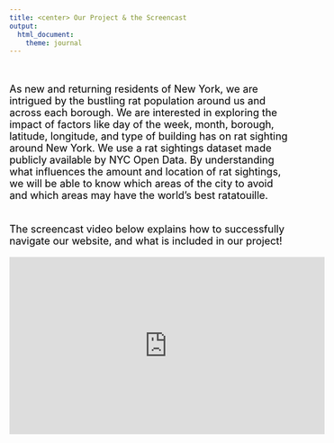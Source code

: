 ```yaml
---
title: <center> Our Project & the Screencast
output: 
  html_document:
    theme: journal
---
```


<br>

<font size="4" color="black">

As new and returning residents of New York, we are intrigued by the bustling rat population around us and across each borough. We are interested in exploring the impact of factors like day of the week, month, borough, latitude, longitude, and type of building has on rat sighting around New York. We use a rat sightings dataset made publicly available by NYC Open Data. By understanding what influences the amount and location of rat sightings, we will be able to know which areas of the city to avoid and which areas may have the world’s best ratatouille.

<br>
The screencast video below explains how to successfully navigate our website, and what is included in our project! 

<center>  <iframe width="560" height="315" src="https://www.youtube.com/embed/-5hO5gZM1OA?si=1soBZyjnkB44adLm" title="YouTube video player" frameborder="0" allow="accelerometer; autoplay; clipboard-write; encrypted-media; gyroscope; picture-in-picture; web-share" allowfullscreen></iframe>

<font>

